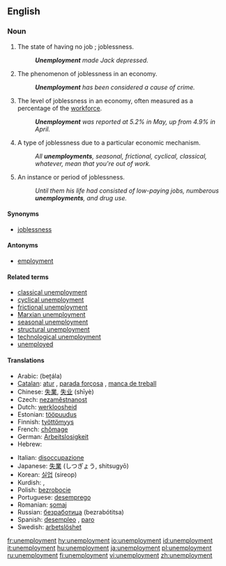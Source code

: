 ==English==

===Noun===
{{en-noun|unemployments|-}}

# The state of having no job<!--pertinent?, which may cause late [[filial life]]-->; joblessness.
#: '''''Unemployment''' made Jack depressed.''
# The phenomenon of joblessness in an economy.
#: '''''Unemployment''' has been considered a cause of crime.''
# The level of joblessness in an economy, often measured as a percentage of the [[workforce]].
#: '''''Unemployment''' was reported at 5.2% in May, up from 4.9% in April.''
# {{countable}} A type of joblessness due to a particular economic mechanism.
#: ''All '''unemployments''', seasonal, frictional, cyclical, classical, whatever, mean that you're out of work.''
# {{countable}} An instance or period of joblessness.
#: ''Until them his life had consisted of low-paying jobs, numberous '''unemployments''', and drug use.''

====Synonyms====
* [[joblessness]]

====Antonyms====
* [[employment]]

====Related terms====
* [[classical unemployment]]
* [[cyclical unemployment]]
* [[frictional unemployment]]
* [[Marxian unemployment]]
* [[seasonal unemployment]]
* [[structural unemployment]]
* [[technological unemployment]]
* [[unemployed]]

====Translations====
{{trans-top|joblessness}}
* Arabic: {{Arab|[[بطالة]]}} (beʈála)
* [[Catalan]]: [[atur]] {{m}}, [[parada forçosa]] {{f}}, [[manca de treball]] {{f}}
* Chinese: [[失業]], [[失业]] (shīyè)
* Czech: [[nezaměstnanost]] {{f}}
* Dutch: [[werkloosheid]] {{f}}
* Estonian: [[tööpuudus]]
* Finnish: [[työttömyys]]
* French: [[chômage]] {{m}}
* German: [[Arbeitslosigkeit]] {{f}}
* Hebrew: {{he-translation|אבטלה|av"talah}} {{f}}
{{trans-mid}}
* Italian: [[disoccupazione]] {{f}}
* Japanese: [[失業]] (しつぎょう, shitsugyō)
* Korean: [[실업]] (sireop)
* Kurdish: {{KUchar|[[بێ ئیشی]]}}, {{KUchar|[[بێکاری]]}}
* Polish: [[bezrobocie]] {{n}}
* Portuguese: [[desemprego]] {{m}}
* Romanian: [[şomaj]] {{n}}
* Russian: [[безработица]] (bezrabótitsa) {{f}}
* Spanish: [[desempleo]] {{m}}, [[paro]] {{m}} {{italbrac|Spain}}
* Swedish: [[arbetslöshet]]
{{trans-bottom}}

[[fr:unemployment]]
[[hy:unemployment]]
[[io:unemployment]]
[[id:unemployment]]
[[it:unemployment]]
[[hu:unemployment]]
[[ja:unemployment]]
[[pl:unemployment]]
[[ru:unemployment]]
[[fi:unemployment]]
[[vi:unemployment]]
[[zh:unemployment]]
